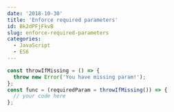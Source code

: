 ```yaml
---
date: '2018-10-30'
title: 'Enforce required parameters'
id: Bk2dPFjFkvB
slug: enforce-required-parameters
categories:
  - JavaScript
  - ES6
---
```


```js
const throwIfMissing = () => {
  throw new Error('You have missing param!');
};
const func = (requiredParam = throwIfMissing()) => {
  // your code here
};
```
